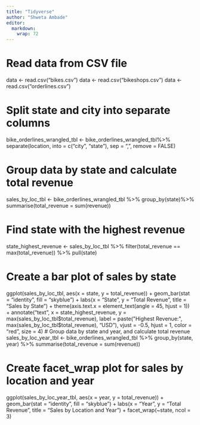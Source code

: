 ```yaml
---
title: "Tidyverse"
author: "Shweta Ambade"
editor: 
  markdown: 
    wrap: 72
---
```


# Read data from CSV file

data <- read.csv("bikes.csv") 
data <- read.csv("bikeshops.csv") 
data <- read.csv("orderlines.csv")

# Split state and city into separate columns

bike_orderlines_wrangled_tbl <- bike_orderlines_wrangled_tbl%\>%
separate(location, into = c("city", "state"), sep = ",", remove = FALSE)

# Group data by state and calculate total revenue

sales_by_loc_tbl <- bike_orderlines_wrangled_tbl %\>%
group_by(state)%\>% 
summarise(total_revenue = sum(revenue))

# Find state with the highest revenue
state_highest_revenue <- sales_by_loc_tbl %>%
  filter(total_revenue == max(total_revenue)) %>%
  pull(state)

# Create a bar plot of sales by state
ggplot(sales_by_loc_tbl, aes(x = state, y = total_revenue)) +
  geom_bar(stat = "identity", fill = "skyblue") +
  labs(x = "State", y = "Total Revenue", title = "Sales by State") +
  theme(axis.text.x = element_text(angle = 45, hjust = 1)) +
  annotate("text", x = state_highest_revenue, y = max(sales_by_loc_tbl$total_revenue),
           label = paste("Highest Revenue:", max(sales_by_loc_tbl$total_revenue), "USD"),
           vjust = -0.5, hjust = 1, color = "red", size = 4)
# Group data by state and year, and calculate total revenue
sales_by_loc_year_tbl <- bike_orderlines_wrangled_tbl %>%
  group_by(state, year) %>%
  summarise(total_revenue = sum(revenue))

# Create facet_wrap plot for sales by location and year
ggplot(sales_by_loc_year_tbl, aes(x = year, y = total_revenue)) +
  geom_bar(stat = "identity", fill = "skyblue") +
  labs(x = "Year", y = "Total Revenue", title = "Sales by Location and Year") +
  facet_wrap(~state, ncol = 3)

